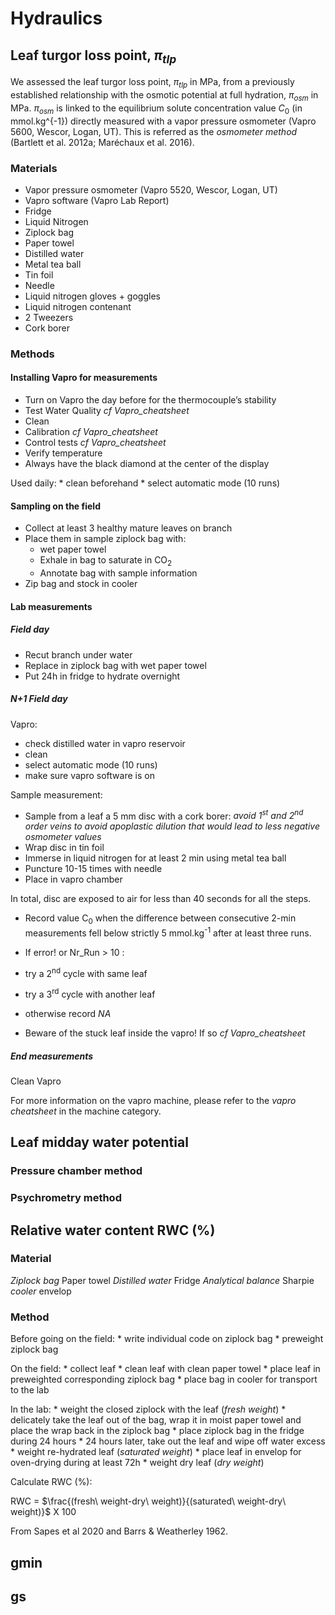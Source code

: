 # Hydraulics

## Leaf turgor loss point, $\pi_{tlp}$

We assessed the leaf turgor loss point, $\pi_{tlp}$ in MPa, from a previously established relationship with the osmotic potential at full hydration, $\pi_{osm}$ in MPa. $\pi_{osm}$ is linked to the equilibrium solute concentration value $C_0$ (in mmol.kg^{-1}) directly measured with a vapor pressure osmometer (Vapro 5600, Wescor, Logan, UT). This is referred as the *osmometer method* (Bartlett et al. 2012a; Maréchaux et al. 2016).

### Materials


* Vapor pressure osmometer (Vapro 5520, Wescor, Logan, UT)
* Vapro software (Vapro Lab Report)
* Fridge
* Liquid Nitrogen
* Ziplock bag  
* Paper towel 
* Distilled water
* Metal tea ball
* Tin foil
* Needle  
* Liquid nitrogen gloves + goggles
* Liquid nitrogen contenant
* 2 Tweezers
* Cork borer

### Methods

#### Installing Vapro for measurements

* Turn on Vapro the day before for the thermocouple's stability
* Test Water Quality *cf Vapro_cheatsheet*
* Clean 
* Calibration *cf Vapro_cheatsheet*
* Control tests *cf Vapro_cheatsheet*
* Verify temperature
* Always have the black diamond at the center of the display

Used daily:
* clean beforehand
* select automatic mode (10 runs)

#### Sampling on the field

* Collect at least 3 healthy mature leaves on branch
* Place them in sample ziplock bag with: 
  + wet paper towel
  + Exhale in bag to saturate in CO~2~
  + Annotate bag with sample information
* Zip bag and stock in cooler

#### Lab measurements

##### Field day
* Recut branch under water
* Replace in ziplock bag with wet paper towel 
* Put 24h in fridge to hydrate overnight

##### N+1 Field day

Vapro: 
 
* check distilled water in vapro reservoir
* clean
* select automatic mode (10 runs)
* make sure vapro software is on 

Sample measurement:

* Sample from a leaf a 5 mm disc with a cork borer: *avoid 1^st^ and 2^nd^ order veins to avoid apoplastic dilution that would lead to less negative osmometer values*
* Wrap disc in tin foil
* Immerse in liquid nitrogen for at least 2 min using metal tea ball
* Puncture 10-15 times with needle 
* Place in vapro chamber

In total, disc are exposed to air for less than 40 seconds for all the steps. 

* Record value C~0~ when the difference between consecutive 2-min measurements fell below strictly 5 mmol.kg^-1^ after at least three runs.

* If error! or Nr_Run > 10 : 
+ try a 2^nd^ cycle with same leaf
+ try a 3^rd^ cycle with another leaf 
+ otherwise record *NA*

* Beware of the stuck leaf inside the vapro! If so *cf Vapro_cheatsheet*


##### End measurements

Clean Vapro

For more information on the vapro machine, please refer to the *vapro cheatsheet* in the machine category. 



## Leaf midday water potential

### Pressure chamber method
### Psychrometry method

## Relative water content RWC (%)

### Material

*Ziplock bag
*Paper towel
*Distilled water
*Fridge
*Analytical balance
*Sharpie
*cooler
*envelop

### Method

Before going on the field:
* write individual code on ziplock bag
* preweight ziplock bag 

On the field:
* collect leaf
* clean leaf with clean paper towel
* place leaf in preweighted corresponding ziplock bag
* place bag in cooler for transport to the lab

In the lab:
* weight the closed ziplock with the leaf (*fresh weight*)
* delicately take the leaf out of the bag, wrap it in moist paper towel and place the wrap back in the ziplock bag 
* place ziplock bag in the fridge during 24 hours
* 24 hours later, take out the leaf and wipe off water excess 
* weight re-hydrated leaf (*saturated weight*)
* place leaf in envelop for oven-drying during at least 72h
* weight dry leaf (*dry weight*)

Calculate RWC (%):

RWC = $\frac{(fresh\ weight-dry\ weight)}{(saturated\ weight-dry\ weight)}$ X 100

From Sapes et al 2020 and Barrs & Weatherley 1962.
	

## gmin
## gs